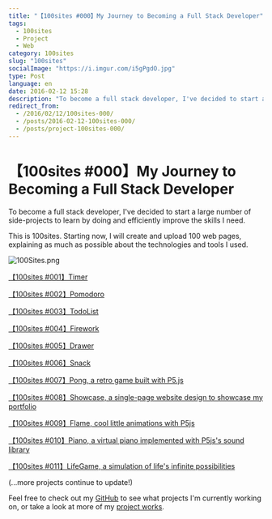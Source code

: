```yaml
---
title: "【100sites #000】My Journey to Becoming a Full Stack Developer"
tags:
  - 100sites
  - Project
  - Web
category: 100sites
slug: "100sites"
socialImage: "https://i.imgur.com/i5gPgdO.jpg"
type: Post
language: en
date: 2016-02-12 15:28
description: "To become a full stack developer, I've decided to start a large number of side-projects to learn by doing and efficiently improve the skills I need."
redirect_from:
  - /2016/02/12/100sites-000/
  - /posts/2016-02-12-100sites-000/
  - /posts/project-100sites-000/
---
```


# 【100sites #000】My Journey to Becoming a Full Stack Developer

To become a full stack developer, I've decided to start a large number of side-projects to learn by doing and efficiently improve the skills I need.

This is 100sites. Starting now, I will create and upload 100 web pages, explaining as much as possible about the technologies and tools I used.

![100Sites.png](https://imgur.com/i5gPgdO.png)

[【100sites #001】Timer](https://easonchang.com/2016/02/12/100sites-001-timer/)

[【100sites #002】Pomodoro](https://easonchang.com/2016/02/12/100sites-002-pomodoro/)

[【100sites #003】TodoList](https://easonchang.com/2016/02/13/100sites-003-todolist/)

[【100sites #004】Firework](https://easonchang.com/2016/02/14/100sites-004-firework/)

[【100sites #005】Drawer](https://easonchang.com/2016/02/15/100sites-005-drawer/)

[【100sites #006】Snack](https://easonchang.com/2016/02/16/100sites-006-snack/)

[【100sites #007】Pong, a retro game built with P5.js](https://easonchang.com/2016/03/19/100sites-007-pong/)

[【100sites #008】Showcase, a single-page website design to showcase my portfolio](https://easonchang.com/2016/03/20/100sites-008-showcase/)

[【100sites #009】Flame, cool little animations with P5js](https://easonchang.com/2016/03/23/100sites-009-flame/)

[【100sites #010】Piano, a virtual piano implemented with P5js's sound library](https://easonchang.com/2016/03/25/100sites-010-piano/)

[【100sites #011】LifeGame, a simulation of life's infinite possibilities](https://easonchang.com/2016/03/28/100sites-011-lifegame/)

(...more projects continue to update!)

Feel free to check out my [GitHub](https://github.com/eason-dev) to see what projects I'm currently working on, or take a look at more of my [project works](https://easonchang.com/projects/).
